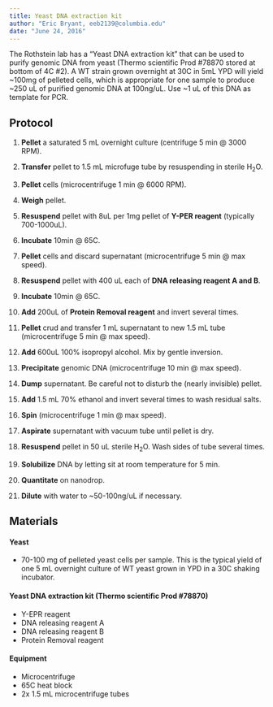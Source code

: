 ```yaml
---
title: Yeast DNA extraction kit
author: "Eric Bryant, eeb2139@columbia.edu"
date: "June 24, 2016"
---
```


The Rothstein lab has a "Yeast DNA extraction kit" that can be used to purify genomic DNA from yeast (Thermo scientific Prod #78870 stored at bottom of 4C #2). A WT strain grown overnight at 30C in 5mL YPD will yield ~100mg of pelleted cells, which is appropriate for one sample to produce ~250 uL of purified genomic DNA at 100ng/uL. Use ~1 uL of this DNA as template for PCR.

## Protocol

1. **Pellet** a saturated 5 mL overnight culture (centrifuge 5 min @ 3000 RPM).

2. **Transfer** pellet to 1.5 mL microfuge tube by resuspending in sterile H~2~O.

3. **Pellet** cells (microcentrifuge 1 min @ 6000 RPM).

4. **Weigh** pellet.

5. **Resuspend** pellet with 8uL per 1mg pellet of **Y-PER reagent** (typically 700-1000uL).

6. **Incubate** 10min @ 65C.

7. **Pellet** cells and discard supernatant (microcentrifuge 5 min @ max speed).

8. **Resuspend** pellet with 400 uL each of **DNA releasing reagent A and B**.

9. **Incubate** 10min @ 65C.

10. **Add** 200uL of **Protein Removal reagent** and invert several times.

11. **Pellet** crud and transfer 1 mL supernatant to new 1.5 mL tube (microcentrifuge 5 min @ max speed).

12. **Add** 600uL 100% isopropyl alcohol. Mix by gentle inversion.

13. **Precipitate** genomic DNA (microcentrifuge 10 min @ max speed).

14. **Dump** supernatant. Be careful not to disturb the (nearly invisible) pellet.

15. **Add** 1.5 mL 70% ethanol and invert several times to wash residual salts.

16. **Spin** (microcentrifuge 1 min @ max speed).

17. **Aspirate** supernatant with vacuum tube until pellet is dry.

18. **Resuspend** pellet in 50 uL sterile H~2~O. Wash sides of tube several times.

19. **Solubilize** DNA by letting sit at room temperature for 5 min.

20. **Quantitate** on nanodrop.

21. **Dilute** with water to ~50-100ng/uL if necessary.

\newpage

## Materials

#### Yeast

- 70-100 mg of pelleted yeast cells per sample. This is the typical yield of one 5 mL overnight culture of WT yeast grown in YPD in a 30C shaking incubator.

#### Yeast DNA extraction kit (Thermo scientific Prod #78870)

- Y-EPR reagent
- DNA releasing reagent A
- DNA releasing reagent B
- Protein Removal reagent

#### Equipment

- Microcentrifuge
- 65C heat block
- 2x 1.5 mL microcentrifuge tubes
